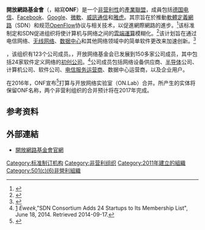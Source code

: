 {{not|Open Web Foundation}}
{{NoteTA
|G1=IT
}}
{{Infobox Organization
|name           = Open Networking Foundation
|image          = 
|image_border   = 
|size           = 
|caption        = 
|map            = 
|msize          = 
|mcaption       = 
|abbreviation   = ONF
|motto          = 
|formation      = {{Start date|2011|03|21}}
|extinction     = 
|type           = [[501(c)条款|501(c)(6)]][[非營利組織|非營利組織]]
|status         = 
|purpose        = 开源网络软件和软件定义标准
|headquarters   = 
|location       = 
|coords         = 
|region_served  = 
|membership     = 
|language       = 
|leader_title   = 执行董事
|leader_name    = Guru Parulkar<ref name=ONF01>[https://www.opennetworking.org/about/onf-overview ONF overview] {{Wayback|url=https://www.opennetworking.org/about/onf-overview |date=20170805060239 }}, ONF webpage.  Retrieved 2014-01-13.</ref>
|main_organ     = 
|parent_organization = 
|affiliations   = 
|num_staff      = 
|num_volunteers = 
|budget         = 
|key_people     = 
|website        = {{URL|www.opennetworking.org}}
|remarks        =
}}

'''開放網路基金會'''（{{lang-en|Open Networking Foundation}}，縮寫'''ONF'''）是一个[[非营利性|非营利性]]的[[產業聯盟|產業聯盟]]，成員包括[[德国电信|德国电信]]、[[Facebook|Facebook]]、[[Google|Google]]、[[微軟|微軟]]、[[威訊通信|威訊通信]]和[[雅虎|雅虎]]。其宗旨在於推動[[軟體定義網路|軟體定義網路]]（SDN）和规范[[OpenFlow|OpenFlow]]协议与相关技术，以促進網際網路的進步。<ref>{{cite web |title= Open Networking Foundation Formed to Speed Network Innovation |work= Press release |date= March 21, 2011 |publisher= Open Networking Foundation |url= http://archive.openflow.org/wp/2011/03/open-networking-foundation-formed-to-speed-network-innovation/ |accessdate= October 30, 2016 |archive-date= 2014-01-16 |archive-url= https://web.archive.org/web/20140116023421/http://archive.openflow.org/wp/2011/03/open-networking-foundation-formed-to-speed-network-innovation/ |dead-url= yes }}</ref>该标准制定和SDN促进组织将使计算机与网络之间的[[雲端運算|雲端運算]]模糊化。<ref>{{Cite news |author= {{tsl|en|John Markoff}} |work= New York Times |title= Open Networking Foundation Pursues New Standards |date= March 22, 2011 |url= https://www.nytimes.com/2011/03/22/technology/internet/22internet.html |accessdate= October 30, 2016 |archive-date= 2021-02-25 |archive-url= https://web.archive.org/web/20210225135811/http://www.nytimes.com/2011/03/22/technology/internet/22internet.html |dead-url= no }}</ref>该计划旨在通过电信网络、[[无线网络|无线网络]]、[[数据中心|数据中心]]和其他网络领域中的简单软件更改来加速创新。<ref>{{Cite web |url=http://www.computerworld.com.au/article/380663/google_other_titans_form_open_networking_foundation/?fp=4&fpid=78268965 |title=ComputerWorld: “Google and other titans form Open Networking Foundation.” Noyes, March 23, 2011. |access-date=2017-08-05 |archive-date=2011-04-06 |archive-url=https://web.archive.org/web/20110406121956/http://www.computerworld.com.au/article/380663/google_other_titans_form_open_networking_foundation/?fp=4&fpid=78268965 |dead-url=no }}</ref>  

{{as of|2013|12|31}}，该组织有123个公司成员。{{as of|2014|6}}，开放网络基金会已发展到150多家公司成员，其中包括24家软件定义网络的[[初创公司|初创公司]]。<ref>[http://www.eweek.com/blogs/first-read/sdn-consortium-adds-24-startups-to-its-membership-list.html] {{Wayback|url=http://www.eweek.com/blogs/first-read/sdn-consortium-adds-24-startups-to-its-membership-list.html |date=20190712235626 }} ''Eweek'',"SDN Consortium Adds 24 Startups to Its Membership List", June 18, 2014.  Retrieved 2014-09-17.</ref>公司成员包括网络设备供应商、[[半导体|半导体]]公司、计算机公司、软件公司、[[互联网服务供应商|电信服务运营商]]、{{tsl|en|hyperscale|超大规模}}数据中心运营商，以及企业用户。

在2016年，ONF宣布<ref>{{Cite web|url=https://www.opennetworking.org/news-and-events/press-releases/3194-open-networking-foundation-and-on-lab-to-merge-to-accelerate-adoption-of-sdn|title=Open Networking Foundation and ON.Lab to Merge to Accelerate Adoption of SDN - Open Networking Foundation|website=www.opennetworking.org|language=en-gb|access-date=2017-03-31|archive-date=2017-04-01|archive-url=https://web.archive.org/web/20170401143739/https://www.opennetworking.org/news-and-events/press-releases/3194-open-networking-foundation-and-on-lab-to-merge-to-accelerate-adoption-of-sdn|dead-url=yes}}</ref>打算与开放网络实验室（ON.Lab）合并。所产生的实体将保留ONF名称，两个非营利组织的合并预计将在2017年完成。

==参考资料==
{{reflist|2}}

==外部連結==
*[https://www.opennetworking.org/ 開放網路基金會官網] {{Wayback|url=https://www.opennetworking.org/ |date=20131006100923 }}

[[Category:标准制订机构|Category:标准制订机构]]
[[Category:非营利组织|Category:非营利组织]]
[[Category:2011年建立的組織|Category:2011年建立的組織]]
[[Category:501(c)(6)非營利組織|Category:501(c)(6)非營利組織]]